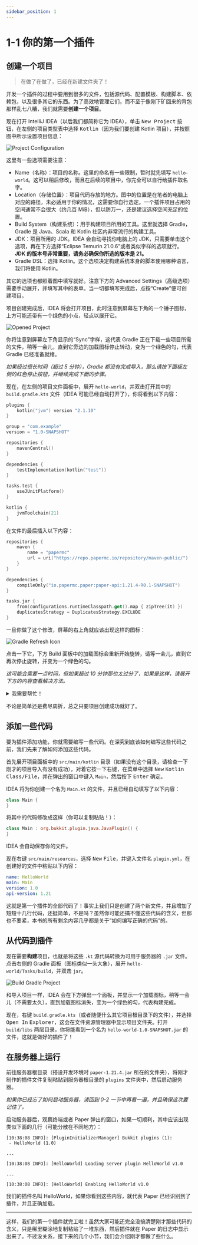 ```yaml
---
sidebar_position: 1
---
```



# 1-1 你的第一个插件

## 创建一个项目

> 在做了在做了，已经在新建文件夹了！

开发一个插件的过程中要用到很多的文件，包括源代码、配置模板、构建脚本、依赖包，以及很多其它的东西。为了高效地管理它们，而不至于像刚下矿回来的背包那样乱七八糟，我们就需要**创建一个项目**。

现在打开 IntelliJ IDEA（以后我们都简称它为 IDEA），单击 <kbd>New Project</kbd> 按钮，在左侧的项目类型表中选择 <kbd>Kotlin</kbd>（因为我们要创建 Kotlin 项目），并按照图中所示设置项目信息：

![Project Configuration](/img/contents/ciallo-world-1.png)

这里有一些选项需要注意：

- Name（名称）：项目的名称。这里的命名有一些限制，暂时就先填写 `hello-world`。这可以稍后修改，而且在后续的项目中，你完全可以自行给插件取名字。
- Location（存储位置）：项目代码存放的地方。图中的位置是在笔者的电脑上对应的路径，未必适用于你的情况，这需要你自行选定。一个插件项目占用的空间通常不会很大（约几百 MiB），但以防万一，还是建议选择空间充足的位置。
- Build System（构建系统）：用于构建项目所用的工具。这里就选择 Gradle，Gradle 是 Java、Scala 和 Kotlin 社区内非常流行的构建工具。
- JDK：项目所用的 JDK。IDEA 会自动寻找你电脑上的 JDK，只需要单击这个选项，再在下方选择“Eclipse Temurin 21.0.6”或者类似字样的选项就行。**JDK 的版本号非常重要，请务必确保你所选的版本是 21。**
- Gradle DSL：选择 Kotlin。这个选项决定构建系统本身的脚本使用哪种语言，我们将使用 Kotlin。

其它的选项也都照着图中填写就好。注意下方的 Advanced Settings（高级选项）需要手动展开，并填写其中的表单。当一切都填写完成后，点按“Create”便可创建项目。

项目创建完成后，IDEA 将会打开项目，此时注意到屏幕左下角的一个锤子图标，上方可能还带有一个绿色的小点，轻点以展开它。

![Opened Project](/img/contents/ciallo-world-2.png)

你将注意到屏幕左下角显示的“Sync”字样，这代表 Gradle 正在下载一些项目所需的文件，稍等一会儿，直到它旁边的加载图标停止转动，变为一个绿色的勾，代表 Gradle 已经准备就绪。

*如果经过很长时间（超过 5 分钟），Gradle 都没有完成导入，那么请按下面板左侧的红色停止按钮，并继续完成下面的步骤。*

现在，在左侧的项目文件面板中，展开 `hello-world`，并双击打开其中的 `build.gradle.kts` 文件（IDEA 可能已经自动打开了），你将看到以下内容：

```kotlin
plugins {
    kotlin("jvm") version "2.1.10"
}

group = "com.example"
version = "1.0-SNAPSHOT"

repositories {
    mavenCentral()
}

dependencies {
    testImplementation(kotlin("test"))
}

tasks.test {
    useJUnitPlatform()
}

kotlin {
    jvmToolchain(21)
}
```

在文件的最后插入以下内容：

```kotlin
repositories {
    maven {
        name = "papermc"
        url = uri("https://repo.papermc.io/repository/maven-public/")
    }
}

dependencies {
    compileOnly("io.papermc.paper:paper-api:1.21.4-R0.1-SNAPSHOT")
}

tasks.jar {
    from(configurations.runtimeClasspath.get().map { zipTree(it) })
    duplicatesStrategy = DuplicatesStrategy.EXCLUDE
}
```

一旦你做了这个修改，屏幕的右上角就应该出现这样的图标：

![Gradle Refresh Icon](/img/contents/ciallo-world-3.png)

点击一下它，下方 Build 面板中的加载图标会重新开始旋转，请等一会儿，直到它再次停止旋转，并变为一个绿色的勾。

*这可能会需要一点时间，但如果超过 10 分钟那也太过分了，如果是这样，请展开下方的内容查看解决方法。*

<details>
<summary>我需要帮忙！</summary>

Paper 使用一些额外的文件来辅助插件开发过程，Gradle 会根据我们所做的配置自动下载这些文件，但是由于，嗯，一些原因（恕无法详细说明），有时候下载会失败。这个问题有两种解决方法，一种是使用镜像，另一种则是使用……一些工具。我们两种方法都介绍，但你可以选择适合你情况的那种。

<Tabs>
    <TabItem value="tools" label="使用代理" default>

:::note 那是黑魔法！

如果你不知道所谓的“代理”是什么，那也不必深究这部分内容，请在上方选择“使用镜像”查看另一种方法。

:::

即使你已经有了所需的工具，Gradle 并不会自动识别系统代理并使用它，你必须明确告诉 Gradle 要让它使用代理。打开项目面板中的 `gradle.properties`，并在后面加上这样几行：

```properties
systemProp.http.proxyHost=127.0.0.1
systemProp.http.proxyPort=端口号 
systemProp.https.proxyHost=127.0.0.1
systemProp.https.proxyPort=端口号
```

必须将 `端口号` 替换为代理服务器所使用的 HTTP 端口号，例如 `8888`，这要根据你的代理程序进行设置。做了这样的修改后，请展开屏幕右侧的 Gradle 面板（图标像是一头大象），并点按左上角的 <kbd>Sync All Gradle Projects</kbd>，希望这次一切都顺利。

![Refresh Gradle Project](/img/contents/ciallo-world-4.png)

  </TabItem>
  <TabItem value="mirrors" label="使用镜像">
如果没有代理，那事情就比较棘手了，你将需要修改一系列文件，来让 Gradle 正确地使用镜像。

首先打开 `gradle/wrapper/gradle-wrapper.properties`，你应当看到这样的一行：

```properties
distributionUrl=https\://services.gradle.org/distributions/gradle-8.10-bin.zip
```

将其修改为：

```properties
distributionUrl=https\://mirrors.cloud.tencent.com/gradle/gradle-8.10-bin.zip
```

当你读到这里时，Gradle 也许已经有了更新的版本，那么在修改时，就还保留原来的版本就好。也就是说，如果 URL 最后那部分不是 `8.10`，而是诸如 `8.12` 或者 `9.4` 这样的版本，那保留它就好。另外注意在 `https` 和 `:` 之间有一根反斜线 `\`，不要将其删除了。

现在回到 `build.gradle.kts`，找到并删除这部分内容（注意不要把下方的 `dependencies` 也删除了）：

```kotlin
repositories {
    maven {
        name = "papermc"
        url = uri("https://repo.papermc.io/repository/maven-public/")
    }
}
```

并在相同位置，添加以下内容：

```kotlin
repositories {
    maven("https://maven.aliyun.com/repository/public/")
    maven("https://crystal.app.lss233.com/repositories/minecraft/")
}
```

然后向上翻，找到这样一段：

```kotlin
repositories {
    mavenCentral()
}
```

并将其删除。

打开 `settings.gradle.kts`，并在文件**最上方**（`plugins` 上方）添加如下内容：

```kotlin
pluginManagement {
    repositories {
        maven("https://maven.aliyun.com/repository/gradle-plugin")
        gradlePluginPortal()
    }
}
```

现在，请展开屏幕右侧的 Gradle 面板（图标像是一头大象），并点按左上角的 <kbd>Sync All Gradle Projects</kbd>，希望这次一切都顺利。

![Refresh Gradle Project](/img/contents/ciallo-world-4.png)
  </TabItem>
</Tabs>

</details>

不论是简单还是费尽周折，总之只要项目创建成功就好了。

## 添加一些代码

要为插件添加功能，你就需要编写一些代码。在深究到底该如何编写这些代码之前，我们先来了解如何添加这些代码。

首先展开项目面板中的 `src/main/kotlin` 目录（如果没有这个目录，请检查一下刚才的项目导入有没有成功），对着它按一下右键，在菜单中选择 <kbd>New</kbd> <kbd>Kotlin Class/File</kbd>，并在弹出的窗口中键入 `Main`，然后按下 <kbd>Enter</kbd> 确定。

IDEA 将为你创建一个名为 `Main.kt` 的文件，并且已经自动填写了以下内容：

```kotlin
class Main {
}
```

将其中的代码修改成这样（你可以复制粘贴！）：

```kotlin
class Main : org.bukkit.plugin.java.JavaPlugin() {
}
```

IDEA 会自动保存你的文件。

现在右键 `src/main/resources`，选择 <kbd>New</kbd> <kbd>File</kbd>，并键入文件名 `plugin.yml`，在创建好的文件中粘贴以下内容：

```yaml
name: HelloWorld
main: Main
version: 1.0
api-version: 1.21
```

这就是第一个插件的全部代码了！事实上我们只是创建了两个新文件，并且增加了短短十几行代码，还挺简单，不是吗？虽然你可能还搞不懂这些代码的含义，但那也不要紧，本书的所有剩余内容几乎都是关于“如何编写正确的代码”的。

## 从代码到插件

现在需要**构建**项目，也就是将这些 `.kt` 源代码转换为可用于服务器的 `.jar` 文件。点击右侧的 Gradle 面板（图标类似一头大象），展开 `hello-world/Tasks/build`，并双击 `jar`。

![Build Gradle Project](/img/contents/ciallo-world-5.png)

和导入项目一样，IDEA 会在下方弹出一个面板，并显示一个加载图标，稍等一会儿（不需要太久），直到加载图标消失，变为一个绿色的勾，代表构建完成。

现在，右键 `build.gradle.kts`（或者随便什么其它项目根目录下的文件），并选择 <kbd>Open In</kbd> <kbd>Explorer</kbd>，这会在文件资源管理器中显示项目文件夹。打开 `build/libs` 两层目录，你将能看到一个名为 `hello-world-1.0-SNAPSHOT.jar` 的文件，这就是做好的插件了！

## 在服务器上运行

前往服务器根目录（搭设开发环境时 `paper-1.21.4.jar` 所在的文件夹），将刚才制作的插件文件复制粘贴到服务器根目录的 `plugins` 文件夹中，然后启动服务器。

*如果你已经忘了如何启动服务器，请回到 0-2 一节中再看一遍，并且确保这次要记住了。*

启动服务器后，观察终端或者 Paper 弹出的窗口，如果一切顺利，其中应该出现类似下面的几行（可能分散在不同地方）：

```log
[10:38:08 INFO]: [PluginInitializerManager] Bukkit plugins (1):
 - HelloWorld (1.0)

...

[10:38:08 INFO]: [HelloWorld] Loading server plugin HelloWorld v1.0

...

[10:38:08 INFO]: [HelloWorld] Enabling HelloWorld v1.0
```

我们的插件名叫 HelloWorld，如果你看到这些内容，就代表 Paper 已经识别到了插件，并且正确加载。

---

这样，我们的第一个插件就完工啦！虽然大家可能还完全没搞清楚刚才那些代码的含义，只是稀里糊涂地复制粘贴了一堆东西，然后插件就在 Paper 的日志中显示出来了。不过没关系，接下来的几个小节，我们会介绍刚才都做了些什么。